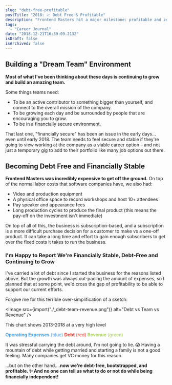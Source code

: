 ```yaml
---
slug: "debt-free-profitable"
postTitle: "2018: 📈 Debt Free & Profitable"
description: "Frontend Masters hit a major milestone: profitable and zero debt!"
tags:
  - "Career Journal"
date: "2018-12-21T16:39:09.213Z"
isDraft: false
isArchived: false
---
```



## Building a "Dream Team" Environment

**Most of what I've been thinking about these days is continuing to grow and build an amazing team.**

Some things teams need:

- To be an active contributor to something bigger than yourself, and connect to the overall mission of the company.
- To be growing each day and be surrounded by people that are encouraging you to grow.
- To be in a financially secure environment.

That last one, "financially secure" has been an issue in the early days... even until early 2018. The team needs to feel secure and stable if they're going to view working at the company as a viable career option – and not just a temporary gig to add to their portfolio like many job options out there.

## Becoming Debt Free and Financially Stable

**Frontend Masters was incredibly expensive to get off the ground.** On top of the normal labor costs that software companies have, we also had:

- Video and production equipment
- A physical office space to record workshops and host 10+ attendees
- Pay speaker and appearance fees
- Long production cycles to produce the final product (this means the pay-off on the investment isn't immediate)

On top of all of this, the business is subscription-based, and a subscription is a more difficult purchase decision for a customer to make vs a one-off product. It can take a long time and effort to gain enough subscribers to get over the fixed costs it takes to run the business.

### I'm Happy to Report We're Financially Stable, Debt-Free and Continuing to Grow

I've carried a lot of debt since I started the business for the reasons listed above. But the growth was always out-pacing the amount of expenses, so I planned that at some point, we'd cross the gap of profitability to be able to support our current efforts.

Forgive me for this terrible over-simplification of a sketch:

<Image src={import("./_debt-team-revenue.png")} alt="Debt vs Team vs Revenue" />

This chart shows 2013-2018 at a very high level

<span style="color:#489EE1">**Operating Expenses** (blue)</span>
<span style="color:#EA3B2F">**Debt** (red)</span>
<span style="color:#A7CF58">**Revenue** (green)</span>

It was stressful carrying the debt around, I'm not going to lie. 😱 Having a mountain of debt while getting married and starting a family is not a good feeling. Many companies get VC money for this reason.

...but on the other hand....**now we're debt-free, bootstrapped, and profitable. ✨ And no one can tell us what to do or not do while being financially independent!**
